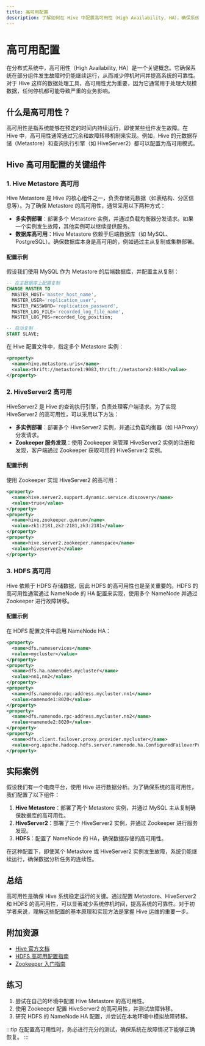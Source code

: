 ```yaml
---
title: 高可用配置
description: 了解如何在 Hive 中配置高可用性（High Availability, HA），确保系统在故障时仍能正常运行。
---
```


# 高可用配置

在分布式系统中，高可用性（High Availability, HA）是一个关键概念。它确保系统在部分组件发生故障时仍能继续运行，从而减少停机时间并提高系统的可靠性。对于 Hive 这样的数据处理工具，高可用性尤为重要，因为它通常用于处理大规模数据，任何停机都可能导致严重的业务影响。

## 什么是高可用性？

高可用性是指系统能够在预定的时间内持续运行，即使某些组件发生故障。在 Hive 中，高可用性通常通过冗余和故障转移机制来实现。例如，Hive 的元数据存储（Metastore）和查询执行引擎（如 HiveServer2）都可以配置为高可用模式。

## Hive 高可用配置的关键组件

### 1. Hive Metastore 高可用

Hive Metastore 是 Hive 的核心组件之一，负责存储元数据（如表结构、分区信息等）。为了确保 Metastore 的高可用性，通常采用以下两种方式：

- **多实例部署**：部署多个 Metastore 实例，并通过负载均衡器分发请求。如果一个实例发生故障，其他实例可以继续提供服务。
- **数据库高可用**：Hive Metastore 依赖于后端数据库（如 MySQL、PostgreSQL）。确保数据库本身是高可用的，例如通过主从复制或集群部署。

#### 配置示例

假设我们使用 MySQL 作为 Metastore 的后端数据库，并配置主从复制：

```sql
-- 在主数据库上配置复制
CHANGE MASTER TO
  MASTER_HOST='master_host_name',
  MASTER_USER='replication_user',
  MASTER_PASSWORD='replication_password',
  MASTER_LOG_FILE='recorded_log_file_name',
  MASTER_LOG_POS=recorded_log_position;

-- 启动复制
START SLAVE;
```

在 Hive 配置文件中，指定多个 Metastore 实例：

```xml
<property>
  <name>hive.metastore.uris</name>
  <value>thrift://metastore1:9083,thrift://metastore2:9083</value>
</property>
```

### 2. HiveServer2 高可用

HiveServer2 是 Hive 的查询执行引擎，负责处理客户端请求。为了实现 HiveServer2 的高可用性，可以采用以下方法：

- **多实例部署**：部署多个 HiveServer2 实例，并通过负载均衡器（如 HAProxy）分发请求。
- **Zookeeper 服务发现**：使用 Zookeeper 来管理 HiveServer2 实例的注册和发现，客户端通过 Zookeeper 获取可用的 HiveServer2 实例。

#### 配置示例

使用 Zookeeper 实现 HiveServer2 的高可用：

```xml
<property>
  <name>hive.server2.support.dynamic.service.discovery</name>
  <value>true</value>
</property>
<property>
  <name>hive.zookeeper.quorum</name>
  <value>zk1:2181,zk2:2181,zk3:2181</value>
</property>
<property>
  <name>hive.server2.zookeeper.namespace</name>
  <value>hiveserver2</value>
</property>
```

### 3. HDFS 高可用

Hive 依赖于 HDFS 存储数据，因此 HDFS 的高可用性也是至关重要的。HDFS 的高可用性通常通过 NameNode 的 HA 配置来实现，使用多个 NameNode 并通过 Zookeeper 进行故障转移。

#### 配置示例

在 HDFS 配置文件中启用 NameNode HA：

```xml
<property>
  <name>dfs.nameservices</name>
  <value>mycluster</value>
</property>
<property>
  <name>dfs.ha.namenodes.mycluster</name>
  <value>nn1,nn2</value>
</property>
<property>
  <name>dfs.namenode.rpc-address.mycluster.nn1</name>
  <value>namenode1:8020</value>
</property>
<property>
  <name>dfs.namenode.rpc-address.mycluster.nn2</name>
  <value>namenode2:8020</value>
</property>
<property>
  <name>dfs.client.failover.proxy.provider.mycluster</name>
  <value>org.apache.hadoop.hdfs.server.namenode.ha.ConfiguredFailoverProxyProvider</value>
</property>
```

## 实际案例

假设我们有一个电商平台，使用 Hive 进行数据分析。为了确保系统的高可用性，我们配置了以下组件：

1. **Hive Metastore**：部署了两个 Metastore 实例，并通过 MySQL 主从复制确保数据库的高可用性。
2. **HiveServer2**：部署了三个 HiveServer2 实例，并通过 Zookeeper 进行服务发现。
3. **HDFS**：配置了 NameNode 的 HA，确保数据存储的高可用性。

在这种配置下，即使某个 Metastore 或 HiveServer2 实例发生故障，系统仍能继续运行，确保数据分析任务的连续性。

## 总结

高可用性是确保 Hive 系统稳定运行的关键。通过配置 Metastore、HiveServer2 和 HDFS 的高可用性，可以显著减少系统停机时间，提高系统的可靠性。对于初学者来说，理解这些配置的基本原理和实现方法是掌握 Hive 运维的重要一步。

## 附加资源

- [Hive 官方文档](https://cwiki.apache.org/confluence/display/Hive/Home)
- [HDFS 高可用配置指南](https://hadoop.apache.org/docs/stable/hadoop-project-dist/hadoop-hdfs/HDFSHighAvailabilityWithNFS.html)
- [Zookeeper 入门指南](https://zookeeper.apache.org/doc/current/zookeeperStarted.html)

## 练习

1. 尝试在自己的环境中配置 Hive Metastore 的高可用性。
2. 使用 Zookeeper 配置 HiveServer2 的高可用性，并测试故障转移。
3. 研究 HDFS 的 NameNode HA 配置，并尝试在本地环境中模拟故障转移。

:::tip
在配置高可用性时，务必进行充分的测试，确保系统在故障情况下能够正确恢复。
:::